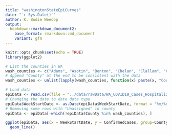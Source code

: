 ```yaml
---
title: "washingtonStateEpiCurves"
date: "`r Sys.Date()`"
author: K. Bodie Weedop
output: 
  bookdown::markdown_document2:
    base_format: rmarkdown::md_document
    variant: gfm
---
```


```r
knitr::opts_chunk$set(echo = TRUE)
library(ggplot2)
```

```r
# List the counties in WA
wash_counties <- c("Adams", "Asotin", "Benton", "Chelan", "Clallam", "Clark", "Columbia", "Cowlitz", "Douglas", "Ferry", "Franklin", "Garfield", "Grant", "Grays Harbor", "Island", "Jefferson", "King", "Kitsap", "Kittitas", "Klickitat", "Lewis", "Lincoln", "Mason", "Okanogan", "Pacific", "Pend Oreille", "Pierce", "San Juan", "Skagit", "Skamania", "Snohomish", "Spokane", "Stevens", "Thurston", "Wahkiakum", "Walla Walla", "Whatcom", "Whitman", "Yakima")
# Append "County" at the end to be consistent with the data
wash_counties <- unlist(lapply(wash_counties, function(x) paste(x, "County")))

# Load data
epiData <- read.csv(file = "../data/rawData/WA_COVID19_Cases_Hospitalizations_Deaths.csv", header = TRUE)
# Changing the date to date data type
epiData$WeekStartDate <- as.Date(epiData$WeekStartDate, format = "%m/%d/%Y")
# Removing some rows with "Unassigned" in county
epiData <- epiData[-which(!epiData$County %in% wash_counties), ]
```

```r
ggplot(epiData, aes(x = WeekStartDate, y = ConfirmedCases, group=County, color=County)) + 
  geom_line()
```

